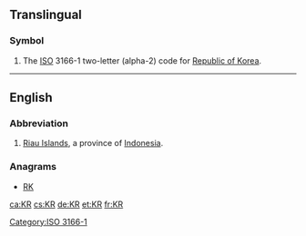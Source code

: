 ==Translingual==

===Symbol===
{{head|mul|symbol}}
# The [[ISO]] 3166-1 two-letter (alpha-2) code for [[Republic of Korea]].

[[Category:ISO 3166-1]]

----

==English==

===Abbreviation===
{{rfc-header|Abbreviation}}
{{head|en|abbreviation}}
# [[Riau Islands]], a province of [[Indonesia]].

===Anagrams===
* [[RK#English|RK]]

[[ca:KR]]
[[cs:KR]]
[[de:KR]]
[[et:KR]]
[[fr:KR]]